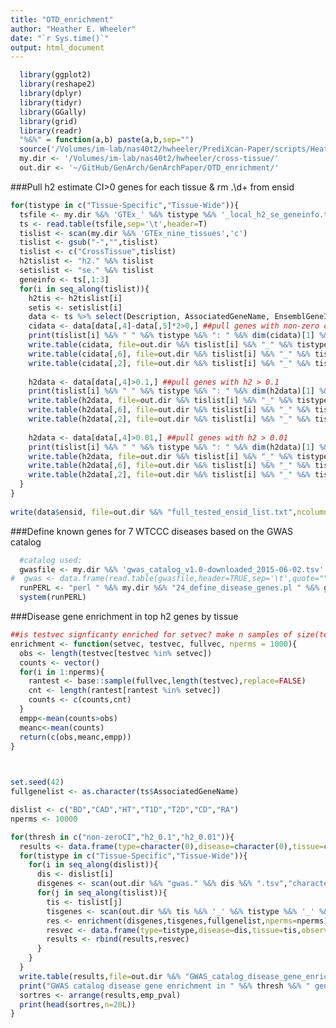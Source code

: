 ```yaml
---
title: "OTD_enrichment"
author: "Heather E. Wheeler"
date: "`r Sys.time()`"
output: html_document
---
```


```r
  library(ggplot2)
  library(reshape2)
  library(dplyr)
  library(tidyr)
  library(GGally)
  library(grid)
  library(readr)
  "%&%" = function(a,b) paste(a,b,sep="")
  source('/Volumes/im-lab/nas40t2/hwheeler/PrediXcan-Paper/scripts/Heather/make-figures/multiplot.R')
  my.dir <- '/Volumes/im-lab/nas40t2/hwheeler/cross-tissue/'
  out.dir <- '~/GitHub/GenArch/GenArchPaper/OTD_enrichment/'
```

###Pull h2 estimate CI>0 genes for each tissue & rm .\\d+ from ensid
```r
for(tistype in c("Tissue-Specific","Tissue-Wide")){
  tsfile <- my.dir %&% 'GTEx_' %&% tistype %&% '_local_h2_se_geneinfo.txt'
  ts <- read.table(tsfile,sep='\t',header=T)
  tislist <- scan(my.dir %&% 'GTEx_nine_tissues','c')
  tislist <- gsub("-","",tislist)
  tislist <- c("CrossTissue",tislist)
  h2tislist <- "h2." %&% tislist
  setislist <- "se." %&% tislist
  geneinfo <- ts[,1:3]
  for(i in seq_along(tislist)){
    h2tis <- h2tislist[i]
    setis <- setislist[i]
    data <- ts %>% select(Description, AssociatedGeneName, EnsemblGeneID, matches(h2tis), matches(setis)) %>% mutate(ensid=substr(EnsemblGeneID,1,15))
    cidata <- data[data[,4]-data[,5]*2>0,] ##pull genes with non-zero confidence intervals
    print(tislist[i] %&% " " %&% tistype %&% ": " %&% dim(cidata)[1] %&% " non-zero h2 CI genes")
    write.table(cidata, file=out.dir %&% tislist[i] %&% "_" %&% tistype %&% "_non-zeroCIgenes_info.txt",quote=FALSE,row.names = FALSE)
    write.table(cidata[,6], file=out.dir %&% tislist[i] %&% "_" %&% tistype %&% "_non-zeroCIgenes_ensid_list.txt",quote=FALSE,row.names = FALSE, col.names = FALSE)
    write.table(cidata[,2], file=out.dir %&% tislist[i] %&% "_" %&% tistype %&% "_non-zeroCIgenes_gene_list.txt",quote=FALSE,row.names = FALSE, col.names = FALSE)
    
    h2data <- data[data[,4]>0.1,] ##pull genes with h2 > 0.1
    print(tislist[i] %&% " " %&% tistype %&% ": " %&% dim(h2data)[1] %&% " h2 > 0.1 genes")
    write.table(h2data, file=out.dir %&% tislist[i] %&% "_" %&% tistype %&% "_h2_0.1genes_info.txt",quote=FALSE,row.names = FALSE)
    write.table(h2data[,6], file=out.dir %&% tislist[i] %&% "_" %&% tistype %&% "_h2_0.1genes_ensid_list.txt",quote=FALSE,row.names = FALSE, col.names = FALSE)
    write.table(h2data[,2], file=out.dir %&% tislist[i] %&% "_" %&% tistype %&% "_h2_0.1genes_gene_list.txt",quote=FALSE,row.names = FALSE, col.names = FALSE)
    
    h2data <- data[data[,4]>0.01,] ##pull genes with h2 > 0.01
    print(tislist[i] %&% " " %&% tistype %&% ": " %&% dim(h2data)[1] %&% " h2 > 0.01 genes")
    write.table(h2data, file=out.dir %&% tislist[i] %&% "_" %&% tistype %&% "_h2_0.01genes_info.txt",quote=FALSE,row.names = FALSE)
    write.table(h2data[,6], file=out.dir %&% tislist[i] %&% "_" %&% tistype %&% "_h2_0.01genes_ensid_list.txt",quote=FALSE,row.names = FALSE, col.names = FALSE)
    write.table(h2data[,2], file=out.dir %&% tislist[i] %&% "_" %&% tistype %&% "_h2_0.01genes_gene_list.txt",quote=FALSE,row.names = FALSE, col.names = FALSE)
  }
}
  
write(data$ensid, file=out.dir %&% "full_tested_ensid_list.txt",ncolumns=1)
```
###Define known genes for 7 WTCCC diseases based on the GWAS catalog
```r
  #catalog used:
  gwasfile <- my.dir %&% 'gwas_catalog_v1.0-downloaded_2015-06-02.tsv'
#  gwas <- data.frame(read.table(gwasfile,header=TRUE,sep='\t',quote="",comment.char="",as.is=TRUE)) #for reference
  runPERL <- "perl " %&% my.dir %&% "24_define_disease_genes.pl " %&% gwasfile
  system(runPERL)

```

###Disease gene enrichment in top h2 genes by tissue
```r
##is testvec signficanty enriched for setvec? make n samples of size(testvec) from fullvec and count overlap
enrichment <- function(setvec, testvec, fullvec, nperms = 1000){
  obs <- length(testvec[testvec %in% setvec])
  counts <- vector()
  for(i in 1:nperms){
    rantest <- base::sample(fullvec,length(testvec),replace=FALSE)
    cnt <- length(rantest[rantest %in% setvec])
    counts <- c(counts,cnt)
  }
  empp<-mean(counts>obs)
  meanc<-mean(counts)
  return(c(obs,meanc,empp))
}


  
set.seed(42)
fullgenelist <- as.character(ts$AssociatedGeneName)

dislist <- c("BD","CAD","HT","T1D","T2D","CD","RA")
nperms <- 10000

for(thresh in c("non-zeroCI","h2_0.1","h2_0.01")){
  results <- data.frame(type=character(0),disease=character(0),tissue=character(0),observed_overlap=double(0),mean_overlap=double(0),emp_pval=double(0))
  for(tistype in c("Tissue-Specific","Tissue-Wide")){
    for(i in seq_along(dislist)){
      dis <- dislist[i]
      disgenes <- scan(out.dir %&% "gwas." %&% dis %&% ".tsv","character")
      for(j in seq_along(tislist)){
        tis <- tislist[j]
        tisgenes <- scan(out.dir %&% tis %&% '_' %&% tistype %&% '_' %&% thresh %&% 'genes_gene_list.txt','character')
        res <- enrichment(disgenes,tisgenes,fullgenelist,nperms=nperms)
        resvec <- data.frame(type=tistype,disease=dis,tissue=tis,observed_overlap=res[1],mean_overlap=res[2],emp_pval=res[3])
        results <- rbind(results,resvec)
      }
    }
  }
  write.table(results,file=out.dir %&% "GWAS_catalog_disease_gene_enrichment_in_" %&% thresh %&% "_genes_by_tissue_" %&% nperms %&% "perms.txt",row.names=FALSE,quote=FALSE)
  print("GWAS catalog disease gene enrichment in " %&% thresh %&% " genes by tissue " %&% nperms %&% " perms:")
  sortres <- arrange(results,emp_pval)
  print(head(sortres,n=20L))
}
```